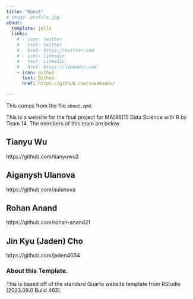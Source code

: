 ```yaml
---
title: "About"
# image: profile.jpg
about:
  template: jolla
  links:
    # - icon: twitter
    #   text: Twitter
    #   href: https://twitter.com
    # - icon: linkedin
    #   text: LinkedIn
    #   href: https://linkedin.com
    - icon: github
      text: Github
      href: https://github.com/sussmanbu/

---
```



This comes from the file `about.qmd`.

This is a website for the final project for MA[46]15 Data Science with R by Team 14.
The members of this team are below.

## Tianyu Wu

https://github.com/tianyuwu2

## Aiganysh Ulanova
https://github.com/aulanova

## Rohan Anand
https://github.com/rohan-anand21

## Jin Kyu (Jaden) Cho
https://github.com/jaden4034


<!-- Please leave in the information below -->

### About this Template.

This is based off of the standard Quarto website template from RStudio (2023.09.0 Build 463).
